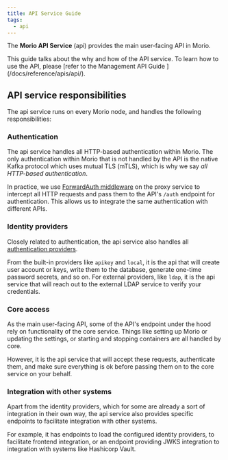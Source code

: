 ```yaml
---
title: API Service Guide
tags:
  - api
---
```


The **Morio API Service** (api) provides the main user-facing API in Morio.

<Note title="Learn more">
This guide talks about the why and how of the API service.  
To learn how to use the API, please [refer to the Management API Guide
](/docs/reference/apis/api/).
</Note>

## API service responsibilities

The api service runs on every Morio node, and handles the following
responsibilities:

### Authentication

The api service handles all HTTP-based authentication within Morio.
The only authentication within Morio that is not handled by the API is the
native Kafka protocol which uses mutual TLS (mTLS), which is why we say _all
HTTP-based authentication_.

In practice, we use [ForwardAuth
middleware](https://doc.traefik.io/traefik/middlewares/http/forwardauth/) on
the proxy service to intercept all HTTP requests and pass them to the API's
`/auth` endpoint for authentication. This allows us to integrate the same
authentication with different APIs.

### Identity providers

Closely related to authentication, the api service also handles all
[authentication providers](/docs/guides/settings/idps).

From the built-in providers like `apikey` and `local`, it is the api that will
create user account or keys, write them to the database, generate one-time
password secrets, and so on. For external providers, like `ldap`, it is the api
service that will reach out to the external LDAP service to verify your
credentials.

### Core access

As the main user-facing API, some of the API's endpoint under the hood rely on
functionality of the core service. Things like setting up Morio or updating
the settings, or starting and stopping containers are all handled by core.

However, it is the api service that will accept these requests, authenticate
them, and make sure everything is ok before passing them on to the core service
on your behalf.

### Integration with other systems

Apart from the identity providers, which for some are already a sort of
integration in their own way, the api service also provides specific endpoints
to facilitate integration with other systems.

For example, it has endpoints to load the configured identity providers, to
facilitate frontend integration, or an endpoint providing JWKS integration to
integration with systems like Hashicorp Vault.
